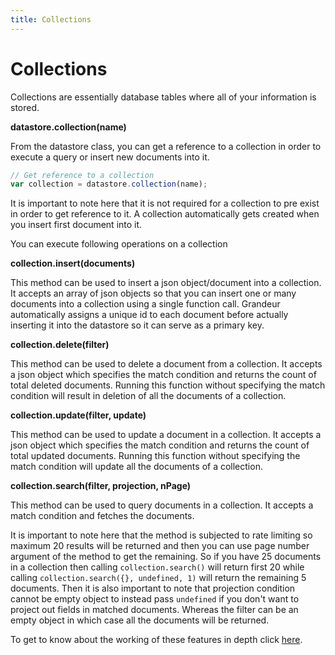 ```yaml
---
title: Collections
---
```

# Collections

Collections are essentially database tables where all of your information is stored.

**datastore.collection(name)**

From the datastore class, you can get a reference to a collection in order to execute a query or insert new documents into it.

```js
// Get reference to a collection
var collection = datastore.collection(name);
```

It is important to note here that it is not required for a collection to pre exist in order to get reference to it. A collection automatically gets created when you insert first document into it. 

You can execute following operations on a collection

**collection.insert(documents)**

This method can be used to insert a json object/document into a collection. It accepts an array of json objects so that you can insert one or many documents into a collection using a single function call. Grandeur automatically assigns a unique id to each document before actually inserting it into the datastore so it can serve as a primary key. 


**collection.delete(filter)**

This method can be used to delete a document from a collection. It accepts a json object which specifies the match condition and returns the count of total deleted documents. Running this function without specifying the match condition will result in deletion of all the documents of a collection.


**collection.update(filter, update)**

This method can be used to update a document in a collection. It accepts a json object which specifies the match condition and returns the count of total updated documents. Running this function without specifying the match condition will update all the documents of a collection. 

**collection.search(filter, projection, nPage)**

This method can be used to query documents in a collection. It accepts a match condition and fetches the documents. 

It is important to note here that the method is subjected to rate limiting so maximum 20 results will be returned and then you can use page number argument of the method to get the remaining. So if you have 25 documents in a collection then calling `collection.search()` will return first 20 while calling `collection.search({}, undefined, 1)` will return the remaining 5 documents. Then it is also important to note that projection condition cannot be  empty object to instead pass `undefined` if you don't want to project out fields in matched documents. Whereas the filter can be an empty object in which case all the documents will be returned.

To get to know about the working of these features in depth click [here](/references/datastore/collection/datastore.collection()). 